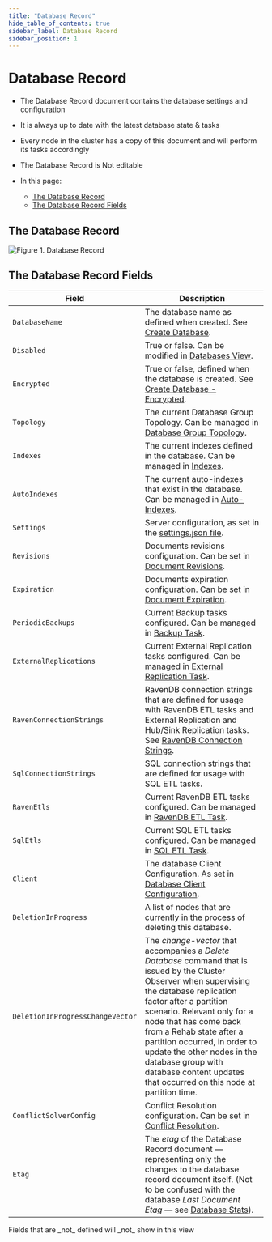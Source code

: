 ```yaml
---
title: "Database Record"
hide_table_of_contents: true
sidebar_label: Database Record
sidebar_position: 1
---
```



# Database Record

<Admonition type="note" title="">

* The Database Record document contains the database settings and configuration 

* It is always up to date with the latest database state & tasks

* Every node in the cluster has a copy of this document and will perform its tasks accordingly

* The Database Record is Not editable

* In this page:  
  * [The Database Record](../../../studio/database/settings/database-record.mdx#the-database-record)  
  * [The Database Record Fields](../../../studio/database/settings/database-record.mdx#the-database-record-fields)  

</Admonition>

## The Database Record

![Figure 1. Database Record](./assets/database-record-1.png)

## The Database Record Fields

| Field                           | Description                                                                                                                                                                                                                                                                                                                                                                       |
|---------------------------------|-----------------------------------------------------------------------------------------------------------------------------------------------------------------------------------------------------------------------------------------------------------------------------------------------------------------------------------------------------------------------------------|
| `DatabaseName`                  | The database name as defined when created. See [Create Database](../../../studio/database/create-new-database/general-flow.mdx).                                                                                                                                                                                                                                                  |
| `Disabled`                      | True or false. Can be modified in [Databases View](../../../studio/database/databases-list-view.mdx#database-actions).                                                                                                                                                                                                                                                             |
| `Encrypted`                     | True or false, defined when the database is created. See [Create Database - Encrypted](../../../studio/database/create-new-database/encrypted.mdx).                                                                                                                                                                                                                                |
| `Topology`                      | The current Database Group Topology. Can be managed in [Database Group Topology](../../../studio/database/settings/manage-database-group.mdx).                                                                                                                                                                                                                                    |
| `Indexes`                       | The current indexes defined in the database. Can be managed in [Indexes](../../../studio/database/indexes/indexes-list-view.mdx).                                                                                                                                                                                                                                                 |
| `AutoIndexes`                   | The current auto-indexes that exist in the database. Can be managed in [Auto-Indexes](../../../studio/database/indexes/indexes-list-view.mdx).                                                                                                                                                                                                                                    |
| `Settings`                      | Server configuration, as set in the [settings.json file](../../../server/configuration/configuration-options.mdx).                                                                                                                                                                                                                                                                 |
| `Revisions`                     | Documents revisions configuration. Can be set in [Document Revisions](../../../document-extensions/revisions/overview.mdx).                                                                                                                                                                                                                                                        |
| `Expiration`                    | Documents expiration configuration. Can be set in [Document Expiration](../../../studio/database/settings/document-expiration.mdx).                                                                                                                                                                                                                                                |
| `PeriodicBackups`               | Current Backup tasks configured. Can be managed in [Backup Task](../../../studio/database/tasks/backup-task.mdx).                                                                                                                                                                                                                                                                 |
| `ExternalReplications`          | Current External Replication tasks configured. Can be managed in [External Replication Task](../../../studio/database/tasks/ongoing-tasks/external-replication-task.mdx).                                                                                                                                                                                                          |
| `RavenConnectionStrings`        | RavenDB connection strings that are defined for usage with RavenDB ETL tasks and External Replication and Hub/Sink Replication tasks. See [RavenDB Connection Strings](../../../client-api/operations/maintenance/connection-strings/add-connection-string.mdx).                                                                                                                    |
| `SqlConnectionStrings`          | SQL connection strings that are defined for usage with SQL ETL tasks.                                                                                                                                                                                                                                                                                                              |
| `RavenEtls`                     | Current RavenDB ETL tasks configured. Can be managed in [RavenDB ETL Task](../../../studio/database/tasks/ongoing-tasks/ravendb-etl-task.mdx).                                                                                                                                                                                                                                    |
| `SqlEtls`                       | Current SQL ETL tasks configured. Can be managed in [SQL ETL Task](../../../server/ongoing-tasks/etl/sql.mdx).                                                                                                                                                                                                                                                                     |
| `Client`                        | The database Client Configuration. As set in [Database Client Configuration](../../../studio/database/settings/client-configuration-per-database.mdx).                                                                                                                                                                                                                            |
| `DeletionInProgress`            | A list of nodes that are currently in the process of deleting this database.                                                                                                                                                                                                                                                                                                      |
| `DeletionInProgressChangeVector`| The _change-vector_ that accompanies a _Delete Database_ command that is issued by the Cluster Observer when supervising the database replication factor after a partition scenario. Relevant only for a node that has come back from a Rehab state after a partition occurred, in order to update the other nodes in the database group with database content updates that occurred on this node at partition time. |
| `ConflictSolverConfig`          | Conflict Resolution configuration. Can be set in [Conflict Resolution](../../../studio/database/settings/conflict-resolution.mdx).                                                                                                                                                                                                                                                |
| `Etag`                          | The _etag_ of the Database Record document — representing only the changes to the database record document itself. (Not to be confused with the database _Last Document Etag_ — see [Database Stats](../../../studio/database/databases-list-view.mdx#database-stats)).                                                                                                               |

<Admonition type="note" title="">
Fields that are _not_ defined will _not_ show in this view
</Admonition>

